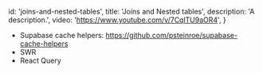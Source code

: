 
  id: 'joins-and-nested-tables',
  title: 'Joins and Nested tables',
  description: 'A description.',
  video: 'https://www.youtube.com/v/7CqlTU9aOR4',
}

- Supabase cache helpers: https://github.com/psteinroe/supabase-cache-helpers
- SWR
- React Query


